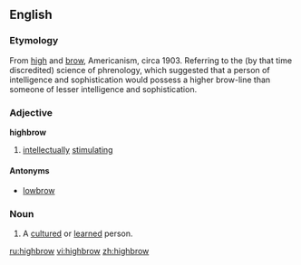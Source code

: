 ==English==

===Etymology===
From [[high]] and [[brow]], Americanism, circa 1903.  Referring to the (by that time discredited) science of phrenology, which suggested that a person of intelligence and sophistication would possess a higher brow-line than someone of lesser intelligence and sophistication.

===Adjective===
{{wikipedia}}
'''highbrow''' 

# {{colloquial}} [[intellectually]] [[stimulating]]

====Antonyms====
*[[lowbrow]]

===Noun===
{{en-noun}}

# A [[cultured]] or [[learned]] person.

[[ru:highbrow]]
[[vi:highbrow]]
[[zh:highbrow]]
